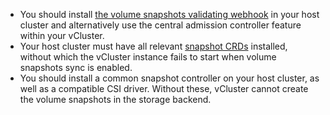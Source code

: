 - You should install [the volume snapshots validating webhook](https://github.com/kubernetes-csi/external-snapshotter#validating-webhook) in your host cluster and alternatively use the central admission controller feature within your vCluster.
- Your host cluster must have all relevant [snapshot CRDs](https://github.com/kubernetes-csi/external-snapshotter/tree/master/client/config/crd) installed, without which the vCluster instance fails to start when volume snapshots sync is enabled.
- You should install a common snapshot controller on your host cluster, as well as a compatible CSI driver. Without these, vCluster cannot create the volume snapshots in the storage backend.
